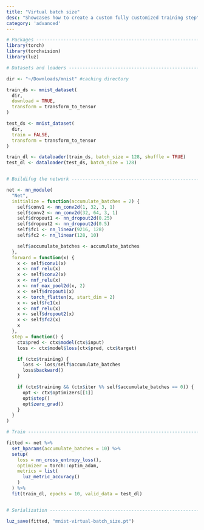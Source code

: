 ```yaml
---
title: "Virtual batch size"
desc: "Showcases how to create a custom fully customized training step"
category: 'advanced'
---
```


```r

# Packages ----------------------------------------------------------------
library(torch)
library(torchvision)
library(luz)

# Datasets and loaders ----------------------------------------------------

dir <- "~/Downloads/mnist" #caching directory

train_ds <- mnist_dataset(
  dir,
  download = TRUE,
  transform = transform_to_tensor
)

test_ds <- mnist_dataset(
  dir,
  train = FALSE,
  transform = transform_to_tensor
)

train_dl <- dataloader(train_ds, batch_size = 128, shuffle = TRUE)
test_dl <- dataloader(test_ds, batch_size = 128)


# Buildifng the network ---------------------------------------------------

net <- nn_module(
  "Net",
  initialize = function(accumulate_batches = 2) {
    self$conv1 <- nn_conv2d(1, 32, 3, 1)
    self$conv2 <- nn_conv2d(32, 64, 3, 1)
    self$dropout1 <- nn_dropout2d(0.25)
    self$dropout2 <- nn_dropout2d(0.5)
    self$fc1 <- nn_linear(9216, 128)
    self$fc2 <- nn_linear(128, 10)

    self$accumulate_batches <- accumulate_batches
  },
  forward = function(x) {
    x <- self$conv1(x)
    x <- nnf_relu(x)
    x <- self$conv2(x)
    x <- nnf_relu(x)
    x <- nnf_max_pool2d(x, 2)
    x <- self$dropout1(x)
    x <- torch_flatten(x, start_dim = 2)
    x <- self$fc1(x)
    x <- nnf_relu(x)
    x <- self$dropout2(x)
    x <- self$fc2(x)
    x
  },
  step = function() {
    ctx$pred <- ctx$model(ctx$input)
    loss <- ctx$model$loss(ctx$pred, ctx$target)

    if (ctx$training) {
      loss <- loss/self$accumulate_batches
      loss$backward()
    }

    if (ctx$training && (ctx$iter %% self$accumulate_batches == 0)) {
      opt <- ctx$optimizers[[1]]
      opt$step()
      opt$zero_grad()
    }
  }
)

# Train -------------------------------------------------------------------

fitted <- net %>%
  set_hparams(accumulate_batches = 10) %>%
  setup(
    loss = nn_cross_entropy_loss(),
    optimizer = torch::optim_adam,
    metrics = list(
      luz_metric_accuracy()
    )
  ) %>%
  fit(train_dl, epochs = 10, valid_data = test_dl)


# Serialization -----------------------------------------------------------

luz_save(fitted, "mnist-virtual-batch_size.pt")
```

